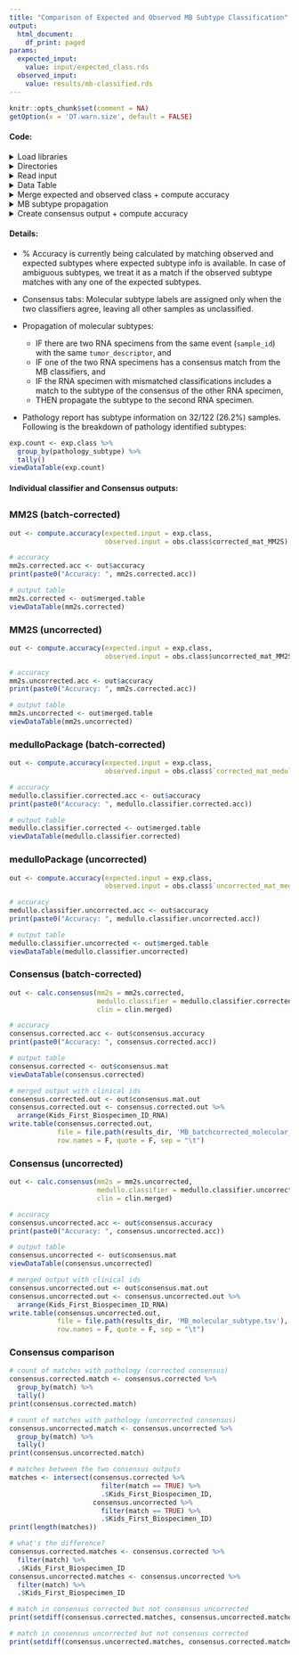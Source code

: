 ```yaml
---
title: "Comparison of Expected and Observed MB Subtype Classification"
output:
  html_document:
    df_print: paged
params:
  expected_input:
    value: input/expected_class.rds
  observed_input:
    value: results/mb-classified.rds
---
```

  
```r
knitr::opts_chunk$set(comment = NA)
getOption(x = 'DT.warn.size', default = FALSE)
```

#### Code:

<details><summary>Load libraries</summary>
```r
# load libraries
suppressPackageStartupMessages(library(tidyverse))
suppressPackageStartupMessages(library(knitr))
suppressPackageStartupMessages(library(DT))
suppressPackageStartupMessages(library(plyr))
```
</details>

<details><summary>Directories</summary>
```r
# set data directory
root_dir <- rprojroot::find_root(rprojroot::has_dir(".git"))
data_dir <- file.path(root_dir, "data")

# This was created in 00-mb-select-pathology-dex.Rmd
subset_clinical_file <- file.path("input", "subset-mb-clinical.tsv")

# set results directory
results_dir <- file.path(root_dir, "analyses", "molecular-subtyping-MB", "results")
```
</details>

<details><summary>Read input</summary>
```r
# read input
subset.clin <- read.delim(subset_clinical_file)
exp.class <- readRDS(params$expected_input)
obs.class <- readRDS(params$observed_input)

# format ambiguous expected classes 
exp.class <- exp.class %>%
  mutate(pathology_subtype = replace(pathology_subtype, 
                                     pathology_subtype == "Group 3 or 4", "Group3, Group4")) %>%
  mutate(pathology_subtype = gsub(" ", "", pathology_subtype))

# format subset clinical file
# RNA MB samples
clin.rna <- subset.clin  %>%
  filter(experimental_strategy == "RNA-Seq")  %>%
  dplyr::rename(Kids_First_Biospecimen_ID_RNA = Kids_First_Biospecimen_ID) %>%
  dplyr::select(Kids_First_Participant_ID, sample_id, tumor_descriptor, Kids_First_Biospecimen_ID_RNA)

# DNA MB samples
clin.wgs <- subset.clin  %>%
  filter(experimental_strategy == "WGS")  %>%
  dplyr::rename(Kids_First_Biospecimen_ID_DNA = Kids_First_Biospecimen_ID) %>%
  dplyr::select(Kids_First_Participant_ID, sample_id, tumor_descriptor, Kids_First_Biospecimen_ID_DNA)

# combine both
clin.merged <- clin.wgs %>%
  right_join(clin.rna, by = c('sample_id','Kids_First_Participant_ID','tumor_descriptor'))
```
</details>

<details><summary>Data Table</summary>
```r
# custom datatable function
viewDataTable <- function(dat){
  DT::datatable(dat,
                rownames = FALSE,
                filter = "top",
                class = 'cell-border stripe',
                options = list(pageLength = 5,
                               searchHighlight = TRUE,
                               scrollX = TRUE,
                               dom = 'tpi',
                               initComplete = JS("function(settings, json) {",
                                                 "$(this.api().table().header()).css({'background-color':
                                            '#004467', 'color': '#fff'});","}"))
  )
}
```
</details>

<details><summary>Merge expected and observed class + compute accuracy </summary>
```r
# function for merging expected and observed subtypes and returning accuracy
compute.accuracy <- function(expected.input, observed.input){
  # merge expected and observed subtypes
  merged.table <- expected.input %>%
    left_join(observed.input, by = c('Kids_First_Biospecimen_ID' = 'sample')) %>%
    mutate(match = str_detect(pathology_subtype, best.fit))
  merged.table$sample_id <- as.factor(merged.table$sample_id)
  
  # compute accuracy
  accuracy <- merged.table %>%
    filter(!is.na(pathology_subtype)) %>%
    group_by(match) %>%
    dplyr::summarise(n = n()) %>%
    mutate(Accuracy = paste0(n/sum(n)*100, '%')) %>%
    filter(match) %>%
    .$Accuracy
  
  # return both as list
  output <- list(merged.table = merged.table, accuracy = accuracy)
  return(output)
}
```
</details>

<details><summary>MB subtype propagation</summary>
```r
# function to propagate molecular subtype
prop.mb.subtype <- function(mat){
  # do this only for sample ids with multiple RNA ids
  if(nrow(mat) > 1){
    # A (rna id with predicted subtype)
    rna.id.with.molsubtype <- mat %>%
      filter(!is.na(molecular_subtype))
    
    # B (rna id without predicted subtype)
    rna.id.without.molsubtype <- mat %>%
      filter(is.na(molecular_subtype))
    
    # if A has a consensus molecular_subtype match and B has molecular_subtype as NA
    if(nrow(rna.id.with.molsubtype) == 1 & nrow(rna.id.without.molsubtype) == 1){
      # propagate consensus subtype of A if it matches to either prediction in B
      if(grepl(rna.id.with.molsubtype$molecular_subtype, rna.id.without.molsubtype$MM2S_best_fit) | 
         grepl(rna.id.with.molsubtype$molecular_subtype, rna.id.without.molsubtype$medulloPackage_best_fit)){
        rna.id.without.molsubtype <- rna.id.without.molsubtype %>%
          mutate(molecular_subtype = rna.id.with.molsubtype$molecular_subtype)
      }
    }
    
    # combine both rows
    mat <- rbind(rna.id.with.molsubtype, rna.id.without.molsubtype)
  } 
  return(mat)
}
```
</details>

<details><summary>Create consensus output + compute accuracy </summary>
```r
# function for merging outputs from both classifiers
calc.consensus <- function(mm2s, medullo.classifier, clin){
  # create df with common cols
  mm2s <- mm2s %>%
    dplyr::rename(MM2S_best_fit = best.fit) %>%
    dplyr::select(Kids_First_Biospecimen_ID, sample_id, 
                  pathology_subtype, other_molecular_findings, MM2S_best_fit)
  medullo.classifier <- medullo.classifier %>%
    dplyr::rename(medulloPackage_best_fit = best.fit) %>%
    dplyr::select(Kids_First_Biospecimen_ID, sample_id, 
                  pathology_subtype, other_molecular_findings, medulloPackage_best_fit)
  
  # join both
  consensus.mat <- mm2s %>%
    inner_join(medullo.classifier, 
               by = c('Kids_First_Biospecimen_ID', 'sample_id',
                      'pathology_subtype', 'other_molecular_findings'))
  
  # create consensus molecular subtype if both classifiers agree 
  # match consensus molecular subtype to the pathology report
  consensus.mat  <- consensus.mat %>%
    mutate(molecular_subtype = ifelse(MM2S_best_fit == medulloPackage_best_fit, MM2S_best_fit, NA)) %>%
    mutate(match = str_detect(pathology_subtype, molecular_subtype))
  
  # merge with clinical data
  consensus.mat.out <- clin.merged %>%
    inner_join(consensus.mat %>% 
                 mutate(Kids_First_Biospecimen_ID_RNA = Kids_First_Biospecimen_ID), 
               by = c('sample_id', 'Kids_First_Biospecimen_ID_RNA'))
  
  # resolve discrepancy with multiple sample ids
  # apply prop.mb.subtype function on same event (`sample_id`) with the same `tumor_descriptor`
  consensus.mat.out <- plyr::ddply(consensus.mat.out, 
                                   .variables = c("sample_id", "tumor_descriptor"), 
                                   .fun = function(x) prop.mb.subtype(mat = x))
  consensus.mat.out$sample_id <- as.factor(consensus.mat.out$sample_id)
  
  # subset columns for html output
  consensus.mat <- consensus.mat.out %>%
    mutate(Kids_First_Biospecimen_ID = Kids_First_Biospecimen_ID_RNA) %>%
    dplyr::select(Kids_First_Biospecimen_ID, sample_id, pathology_subtype, other_molecular_findings, 
                  MM2S_best_fit, medulloPackage_best_fit, molecular_subtype, match) %>%
    arrange(Kids_First_Biospecimen_ID)
  
  # subset columns for tsv output
  consensus.mat.out <- consensus.mat.out %>%
    dplyr::select(Kids_First_Participant_ID, sample_id, Kids_First_Biospecimen_ID_DNA,
                  Kids_First_Biospecimen_ID_RNA, molecular_subtype)
  
  # % accuracy
  consensus.accuracy <- consensus.mat %>%
    filter(!is.na(pathology_subtype)) %>%
    group_by(match) %>%
    dplyr::summarise(n = n()) %>%
    mutate(Accuracy = paste0(n/sum(n)*100, '%')) %>%
    filter(match) %>%
    .$Accuracy
  
  # return as list
  output <- list(consensus.mat = consensus.mat, 
                 consensus.mat.out = consensus.mat.out, 
                 consensus.accuracy = consensus.accuracy)
  return(output)
}
```
</details>

#### Details:

* % Accuracy is currently being calculated by matching observed and expected subtypes where expected subtype info is available. In case of ambiguous subtypes, we treat it as a match if the observed subtype matches with any one of the expected subtypes.

* Consensus tabs: Molecular subtype labels are assigned only when the two classifiers agree, leaving all other samples as unclassified. 

* Propagation of molecular subtypes: 

  * IF there are two RNA specimens from the same event (`sample_id`) with the same `tumor_descriptor`, and 
  * IF one of the two RNA specimens has a consensus match from the MB classifiers, and 
  * IF the RNA specimen with mismatched classifications includes a match to the subtype of the consensus of the other RNA specimen, 
  * THEN propagate the subtype to the second RNA specimen.

* Pathology report has subtype information on 32/122 (26.2%) samples. Following is the breakdown of pathology identified subtypes: 

```r
exp.count <- exp.class %>% 
  group_by(pathology_subtype) %>% 
  tally()
viewDataTable(exp.count)
```

#### Individual classifier and Consensus outputs:

## {.tabset .tabset-fade}

### MM2S (batch-corrected)

```r
out <- compute.accuracy(expected.input = exp.class, 
                        observed.input = obs.class$corrected_mat_MM2S)

# accuracy
mm2s.corrected.acc <- out$accuracy
print(paste0("Accuracy: ", mm2s.corrected.acc))

# output table
mm2s.corrected <- out$merged.table
viewDataTable(mm2s.corrected)
```

### MM2S (uncorrected)

```r
out <- compute.accuracy(expected.input = exp.class, 
                        observed.input = obs.class$uncorrected_mat_MM2S)

# accuracy
mm2s.uncorrected.acc <- out$accuracy
print(paste0("Accuracy: ", mm2s.corrected.acc))

# output table
mm2s.uncorrected <- out$merged.table
viewDataTable(mm2s.uncorrected)
```

### medulloPackage (batch-corrected)

```r
out <- compute.accuracy(expected.input = exp.class, 
                        observed.input = obs.class$`corrected_mat_medullo-classifier`)

# accuracy
medullo.classifier.corrected.acc <- out$accuracy
print(paste0("Accuracy: ", medullo.classifier.corrected.acc))

# output table
medullo.classifier.corrected <- out$merged.table
viewDataTable(medullo.classifier.corrected)
```

### medulloPackage (uncorrected)

```r
out <- compute.accuracy(expected.input = exp.class, 
                        observed.input = obs.class$`uncorrected_mat_medullo-classifier`)

# accuracy
medullo.classifier.uncorrected.acc <- out$accuracy
print(paste0("Accuracy: ", medullo.classifier.uncorrected.acc))

# output table
medullo.classifier.uncorrected <- out$merged.table
viewDataTable(medullo.classifier.uncorrected)
```

### Consensus (batch-corrected)

```r
out <- calc.consensus(mm2s = mm2s.corrected, 
                      medullo.classifier = medullo.classifier.corrected,
                      clin = clin.merged)

# accuracy
consensus.corrected.acc <- out$consensus.accuracy
print(paste0("Accuracy: ", consensus.corrected.acc))

# output table
consensus.corrected <- out$consensus.mat
viewDataTable(consensus.corrected)

# merged output with clinical ids 
consensus.corrected.out <- out$consensus.mat.out
consensus.corrected.out <- consensus.corrected.out %>%
  arrange(Kids_First_Biospecimen_ID_RNA)
write.table(consensus.corrected.out, 
            file = file.path(results_dir, 'MB_batchcorrected_molecular_subtype.tsv'), 
            row.names = F, quote = F, sep = "\t")
```

### Consensus (uncorrected)

```r
out <- calc.consensus(mm2s = mm2s.uncorrected, 
                      medullo.classifier = medullo.classifier.uncorrected,
                      clin = clin.merged)

# accuracy
consensus.uncorrected.acc <- out$consensus.accuracy
print(paste0("Accuracy: ", consensus.uncorrected.acc))

# output table
consensus.uncorrected <- out$consensus.mat
viewDataTable(consensus.uncorrected)

# merged output with clinical ids 
consensus.uncorrected.out <- out$consensus.mat.out
consensus.uncorrected.out <- consensus.uncorrected.out %>%
  arrange(Kids_First_Biospecimen_ID_RNA)
write.table(consensus.uncorrected.out, 
            file = file.path(results_dir, 'MB_molecular_subtype.tsv'), 
            row.names = F, quote = F, sep = "\t")
```

### Consensus comparison

```r
# count of matches with pathology (corrected consensus)
consensus.corrected.match <- consensus.corrected %>%
  group_by(match) %>% 
  tally()
print(consensus.corrected.match)

# count of matches with pathology (uncorrected consensus)
consensus.uncorrected.match <- consensus.uncorrected %>%
  group_by(match) %>% 
  tally()
print(consensus.uncorrected.match)

# matches between the two consensus outputs
matches <- intersect(consensus.corrected %>%
                       filter(match == TRUE) %>%
                       .$Kids_First_Biospecimen_ID, 
                     consensus.uncorrected %>%
                       filter(match == TRUE) %>%
                       .$Kids_First_Biospecimen_ID)
print(length(matches))

# what's the difference?
consensus.corrected.matches <- consensus.corrected %>%
  filter(match) %>%
  .$Kids_First_Biospecimen_ID 
consensus.uncorrected.matches <- consensus.uncorrected %>%
  filter(match) %>%
  .$Kids_First_Biospecimen_ID 

# match in consensus corrected but not consensus uncorrected
print(setdiff(consensus.corrected.matches, consensus.uncorrected.matches))

# match in consensus uncorrected but not consensus corrected
print(setdiff(consensus.uncorrected.matches, consensus.corrected.matches))
```
